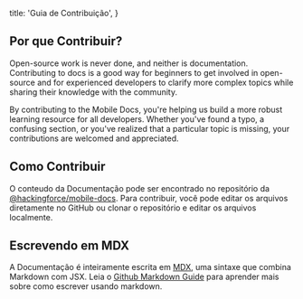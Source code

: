   title: 'Guia de Contribuição',
}

## Por que Contribuir?
Open-source work is never done, and neither is documentation. Contributing to docs is a good way for beginners to get involved in open-source and for experienced developers to clarify more complex topics while sharing their knowledge with the community.

By contributing to the Mobile Docs, you're helping us build a more robust learning resource for all developers. Whether you've found a typo, a confusing section, or you've realized that a particular topic is missing, your contributions are welcomed and appreciated.

## Como Contribuir
O conteudo da Documentação pode ser encontrado no repositório da [@hackingforce/mobile-docs](https://github.com/hackingforce/mobile-docs). Para contribuir, você pode editar os arquivos diretamente no GitHub ou clonar o repositório e editar os arquivos localmente.

## Escrevendo em MDX
A Documentação é inteiramente escrita em [MDX](https://mdxjs.com/), uma sintaxe que combina Markdown com JSX. Leia o [Github Markdown Guide](https://mdxjs.com/) para aprender mais sobre como escrever usando markdown.